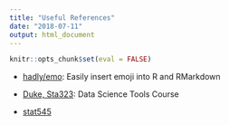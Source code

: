 ---
title: "Useful References"
date: "2018-07-11"
output: html_document
---

```{r include=FALSE}
knitr::opts_chunk$set(eval = FALSE)
```


- [hadly/emo](https://github.com/hadley/emo): Easily insert emoji into R and RMarkdown


- [Duke, Sta323](http://www2.stat.duke.edu/~cr173/Sta323_Sp18/): Data Science Tools Course

- [stat545](http://stat545.com/)